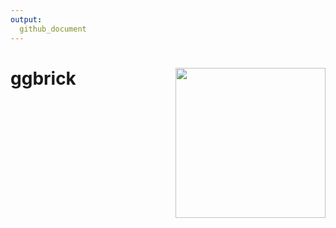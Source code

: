 ```yaml
---
output: 
  github_document
---
```


# ggbrick <img src='dev/images/ggbrick.png' align="right" height="240" />
